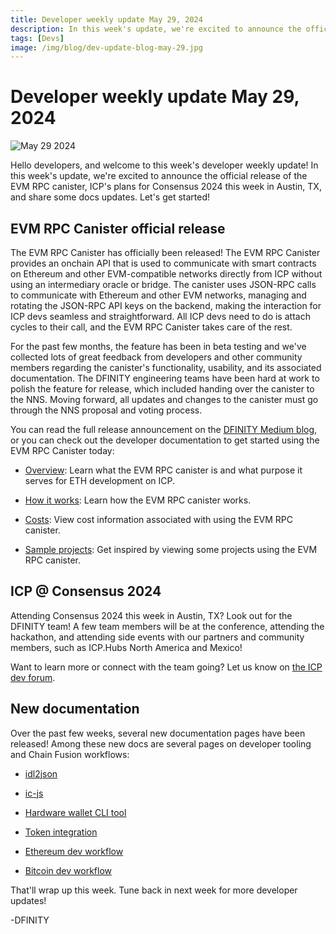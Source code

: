 ```yaml
---
title: Developer weekly update May 29, 2024
description: In this week's update, we're excited to announce the official release of the EVM RPC canister, ICP's plans for Consensus 2024 this week in Austin, TX, and share some docs updates.
tags: [Devs]
image: /img/blog/dev-update-blog-may-29.jpg
---
```


# Developer weekly update May 29, 2024

![May 29 2024](../../static/img/blog/dev-update-blog-may-29.jpg)

Hello developers, and welcome to this week's developer weekly update! In this week's update, we're excited to announce the official release of the EVM RPC canister, ICP's plans for Consensus 2024 this week in Austin, TX, and share some docs updates. Let's get started!

## EVM RPC Canister official release

The EVM RPC Canister has officially been released! The EVM RPC Canister provides an onchain API that is used to communicate with smart contracts on Ethereum and other EVM-compatible networks directly from ICP without using an intermediary oracle or bridge. The canister uses JSON-RPC calls to communicate with Ethereum and other EVM networks, managing and rotating the JSON-RPC API keys on the backend, making the interaction for ICP devs seamless and straightforward. All ICP devs need to do is attach cycles to their call, and the EVM RPC Canister takes care of the rest.

For the past few months, the feature has been in beta testing and we've collected lots of great feedback from developers and other community members regarding the canister's functionality, usability, and its associated documentation. The DFINITY engineering teams have been hard at work to polish the feature for release, which included handing over the canister to the NNS. Moving forward, all updates and changes to the canister must go through the NNS proposal and voting process.


You can read the full release announcement on the [DFINITY Medium blog](https://medium.com/dfinity/icp-ethereum-how-icps-evm-rpc-canister-connects-the-networks-b57909efecf6), or you can check out the developer documentation to get started using the EVM RPC Canister today:

- [Overview](/docs/building-apps/chain-fusion/ethereum/evm-rpc/overview): Learn what the EVM RPC canister is and what purpose it serves for ETH development on ICP.

- [How it works](/docs/building-apps/chain-fusion/ethereum/evm-rpc/how-it-works): Learn how the EVM RPC canister works.

- [Costs](/docs/building-apps/chain-fusion/ethereum/evm-rpc/costs): View cost information associated with using the EVM RPC canister.

- [Sample projects](/docs/building-apps/chain-fusion/ethereum/evm-rpc/evm-rpc-canister): Get inspired by viewing some projects using the EVM RPC canister.


## ICP @ Consensus 2024

Attending Consensus 2024 this week in Austin, TX? Look out for the DFINITY team! A few team members will be at the conference, attending the hackathon, and attending side events with our partners and community members, such as ICP.Hubs North America and Mexico!

Want to learn more or connect with the team going? Let us know on [the ICP dev forum](https://forum.dfinity.org/t/icp-at-consensus-2024/31135).

## New documentation

Over the past few weeks, several new documentation pages have been released! Among these new docs are several pages on developer tooling and Chain Fusion workflows:

- [idl2json](https://github.com/dfinity/idl2json)

- [ic-js](https://github.com/dfinity/ic-js?tab=readme-ov-file)

- [Hardware wallet CLI tool](/docs/defi/overview)

- [Token integration](/docs/defi/token-integrations/)

- [Ethereum dev workflow](/docs/building-apps/chain-fusion/ethereum/using-eth/eth-dev-workflow)

- [Bitcoin dev workflow](/docs/building-apps/chain-fusion/bitcoin/using-btc/btc-dev-workflow)

That'll wrap up this week. Tune back in next week for more developer updates!

-DFINITY